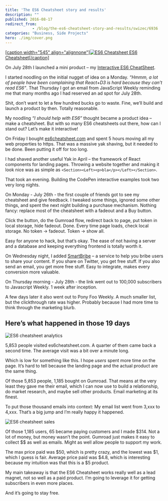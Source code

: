 ```yaml
---
title: 'The ES6 Cheatsheet story and results'
description: ""
published: 2016-08-17
redirect_from: 
            - /blog/the-es6-cheatsheet-story-and-results/swizec/6936
categories: "Business, Side Projects"
hero: ./img/cover.png
---
```

[\[caption width=&quot;545&quot; align=&quot;alignnone&quot;\]![ES6 Cheatsheet](./img/cover.png) ES6 Cheatsheet\[/caption\]](https://es6cheatsheet.com)

On July 28th I launched a mini product – my [Interactive ES6 CheatSheet](https://es6cheatsheet.com/).

I started noodling on the initial nugget of idea on a Monday. _“Hmmm, a lot of people have been complaining that React+D3 is hard because they can’t read ES6”_. That Thursday I got an email from JavaScript Weekly reminding me that many months ago I had reserved an ad spot for July 28th.

Shit, don’t want to let a few hundred bucks go to waste. Fine, we’ll build and launch a product by then. Totally reasonable.

My noodling _“I should help with ES6”_ thought became a product idea – make a cheatsheet. But with so many ES6 cheatsheets out there, how can I stand out? Let’s make it interactive!

On Friday I bought [es6cheatsheet.com](https://es6cheatsheet.com) and spent 5 hours moving all my web properties to https. That was a massive yak shaving, but it needed to be done. Been putting it off for too long.

I had shaved another useful Yak in April – the framework of React components for landing pages. Throwing a website together and making it look nice was as simple as `<Section><Left><p>bla</p></Left></Section>`.

That took an evening. Building the CodePen interactive examples took two very long nights.

On Monday - July 26th - the first couple of friends got to see my cheatsheet and give feedback. I tweaked some things, ignored some other things, and spent the next night building a purchase mechanism. Nothing fancy: replace most of the cheatsheet with a fadeout and a Buy button.

Click the button, do the Gumroad flow, redirect back to page, put token in local storage, hide fadeout. Done. Every time page loads, check local storage. No token -&gt; fadeout. Token -&gt; show all.

Easy for anyone to hack, but that’s okay. The ease of not having a server and a database and keeping everything frontend is totally worth it.

On Wednesday night, I added [SmartBribe](http://www.smartbribe.com/) – a service to help you bribe users to share your content. If you share on Twitter, you get free stuff. If you also send an email, you get more free stuff. Easy to integrate, makes every conversion more valuable.

On Thursday morning - July 28th - the link went out to 100,000 subscribers to Javascript Weekly. 1 week after inception.

A few days later it also went out to Pony Foo Weekly. A much smaller list, but the clickthrough rate was higher. Probably because I had more time to think through the marketing blurb.

## Here’s what happened in those 19 days

![ES6 cheatsheet analytics](./img/blog-wp-content-uploads-2016-08-Screen-Shot-2016-08-17-at-00.06.19-1024x360.png)

5,853 people visited es6cheatsheet.com. A quarter of them came back a second time. The average visit was a bit over a minute long.

Which is low for something like this. I hope _users_ spent more time on the page. It’s hard to tell because the landing page and the actual product are the same thing.

Of those 5,853 people, 1,185 bought on Gumroad. That means at the very least they gave me their email, which I can now use to build a relationship, do market research, and maybe sell other products. Email marketing at its finest.

To put those thousand emails into context: My email list went from 3,xxx to 4,xxx. That’s a big jump and I’m really happy it happened.

![ES6 cheatsheet sales](./img/blog-wp-content-uploads-2016-08-Screen-Shot-2016-08-16-at-23.41.01-1024x486.png)

Of those 1,185 users, 65 became paying customers and I made $314. Not a lot of money, but money wasn’t the point. Gumroad just makes it easy to collect $$ as well as emails. Might as well allow people to support my work.

The max price paid was $50, which is pretty crazy, and the lowest was $1, which I guess is fair. Average price paid was $4.8, which is interesting because my intuition was that this is a $5 product.

My main takeaway is that the ES6 Cheatsheet works really well as a lead magnet, not so well as a paid product. I’m going to leverage it for getting subscribers in even more places.

And it’s going to stay free.